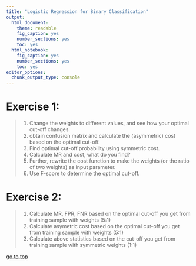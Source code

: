 ```yaml
---
title: "Logistic Regression for Binary Classification"
output: 
  html_document: 
    theme: readable
    fig_caption: yes
    number_sections: yes
    toc: yes
  html_notebook: 
    fig_caption: yes
    number_sections: yes
    toc: yes
editor_options: 
  chunk_output_type: console
---
```


# **Exercise 1:** 

> 1. Change the weights to different values, and see how your optimal cut-off changes.
> 2. obtain confusion matrix and calculate the (asymmetric) cost based on the optimal cut-off. 
> 3. Find optimal cut-off probability using symmetric cost. 
> 4. Calculate MR and cost, what do you find?
> 5. Further, rewrite the cost function to make the weights (or the ratio of two weights) as input parameter.
> 6. Use F-score to determine the optimal cut-off.

# **Exercise 2:** 

> 1. Calculate MR, FPR, FNR based on the optimal cut-off you get from training sample with weights (5:1)
> 2. Calculate asymetric cost based on the optimal cut-off you get from training sample with weights (5:1)
> 3. Calculate above statistics based on the cut-off you get from training sample with symmetric weights (1:1) 

[go to top](#header)

